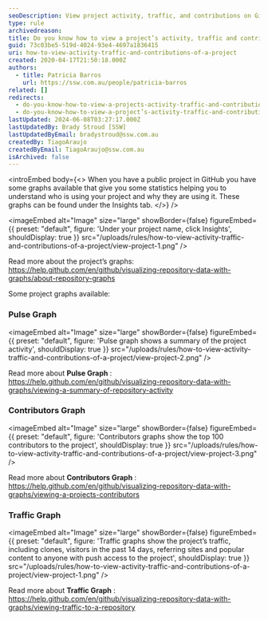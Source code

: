 ```yaml
---
seoDescription: View project activity, traffic, and contributions on GitHub with Insights, including Pulse, Contributors, and Traffic graphs.
type: rule
archivedreason:
title: Do you know how to view a project’s activity, traffic and contributions?
guid: 73c03be5-519d-4024-93e4-4697a1836415
uri: how-to-view-activity-traffic-and-contributions-of-a-project
created: 2020-04-17T21:50:18.000Z
authors:
  - title: Patricia Barros
    url: https://ssw.com.au/people/patricia-barros
related: []
redirects:
  - do-you-know-how-to-view-a-projects-activity-traffic-and-contributions
  - do-you-know-how-to-view-a-project’s-activity-traffic-and-contributions
lastUpdated: 2024-06-08T03:27:17.000Z
lastUpdatedBy: Brady Stroud [SSW]
lastUpdatedByEmail: bradystroud@ssw.com.au
createdBy: TiagoAraujo
createdByEmail: TiagoAraujo@ssw.com.au
isArchived: false
---
```


<introEmbed
  body={<>
When you have a public project in GitHub you have some graphs available that give you some statistics helping you to understand who is using your project and why they are using it. These graphs can be found under the Insights tab.
  </>}
/>

<imageEmbed
  alt="Image"
  size="large"
  showBorder={false}
  figureEmbed={{
    preset: "default",
    figure: 'Under your project name, click Insights',
    shouldDisplay: true
  }}
  src="/uploads/rules/how-to-view-activity-traffic-and-contributions-of-a-project/view-project-1.png"
/>

Read more about the project’s graphs: https://help.github.com/en/github/visualizing-repository-data-with-graphs/about-repository-graphs

Some project graphs available:

### Pulse Graph


<imageEmbed
  alt="Image"
  size="large"
  showBorder={false}
  figureEmbed={{
    preset: "default",
    figure: 'Pulse graph shows a summary of the project activity',
    shouldDisplay: true
  }}
  src="/uploads/rules/how-to-view-activity-traffic-and-contributions-of-a-project/view-project-2.png"
/>

Read more about **Pulse Graph** : https://help.github.com/en/github/visualizing-repository-data-with-graphs/viewing-a-summary-of-repository-activity

### Contributors Graph


<imageEmbed
  alt="Image"
  size="large"
  showBorder={false}
  figureEmbed={{
    preset: "default",
    figure: 'Contributors graphs show the top 100 contributors to the project',
    shouldDisplay: true
  }}
  src="/uploads/rules/how-to-view-activity-traffic-and-contributions-of-a-project/view-project-3.png"
/>

Read more about **Contributors Graph** : https://help.github.com/en/github/visualizing-repository-data-with-graphs/viewing-a-projects-contributors

### Traffic Graph


<imageEmbed
  alt="Image"
  size="large"
  showBorder={false}
  figureEmbed={{
    preset: "default",
    figure: 'Traffic graphs show the project’s traffic, including clones, visitors in the past 14 days, referring sites and popular content to anyone with push access to the project',
    shouldDisplay: true
  }}
  src="/uploads/rules/how-to-view-activity-traffic-and-contributions-of-a-project/view-project-1.png"
/>

Read more about **Traffic Graph** : https://help.github.com/en/github/visualizing-repository-data-with-graphs/viewing-traffic-to-a-repository
